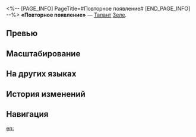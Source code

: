 <%-- [PAGE_INFO]
PageTitle=#Повторное появление#
[END_PAGE_INFO] --%>
{{Навык Инфобокс
|Название         = Повторное появление
|Изображение      = Навык Повторное появление.png
|Персонаж         = Зеле
|Тип              = Талант
|Тэг              = Усиление
|УронСтойк        = 
|ЭнергияГен       = 
|Энергия          = 
|Длительность     = 
|Описание         = При победе над противником базовой атакой, навыком или сверхспособностью получает 1 {{Доп эффект|дополнительный ход}} и входит в усиленное состояние, которое повышает урон Зеле на {{Цвет|Выделенный|40%—88%}} на 1 ход.<br />Противник, побеждённый во время {{Доп эффект|дополнительного хода}} от таланта Повторное появление, не может повторно активировать эффект этого таланта.
|Свойство1        = 
|Масштабирование1 = 
}}
'''«Повторное появление»''' — [[Талант]] [[Зеле]].

==Превью==
{{Превью
|Файл = Повторное появление Превью
}}

==Масштабирование==
{{Масштабирование навыка
|40%;44%;48%;52%;56%;60%;65%;70%;75%;80%;84%;88%;92%;96%;100%
}}

==На других языках==
{{На других языках
|en   = Resurgence
|zhs  = 再现
|zht  = 再現
|ja   = {{Rubi|再現|さいげん}}
|ko   = 재현
|es   = Reaparición
|fr   = Résurgence
|ru   = Повторное появление
|th   = Resurgence
|vi   = Tái Hiện
|de   = Erneute Erscheinung
|id   = Resurgence
|pt   = Ressurgimento
}}

==История изменений==
{{История изменений|3.5}}

==Навигация==
{{Навык Навбокс|Зеле}}

[[en:]]